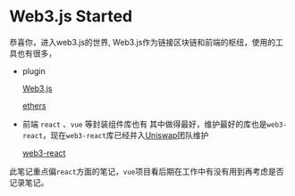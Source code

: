 # Web3.js Started

恭喜你，进入web3.js的世界,
Web3.js作为链接区块链和前端的枢纽，使用的工具也有很多，
- plugin

    [Web3.js](https://web3js.readthedocs.io/en/v1.2.11/index.html)

    [ethers](https://ethers.org/)
- 前端 `react` 、`vue` 等封装组件库也有 其中做得最好，维护最好的库也是`web3-react`，现在`web3-react`库已经并入[Uniswap](https://github.com/Uniswap)团队维护

    [web3-react](https://github.com/Uniswap/web3-react)


此笔记重点偏`react`方面的笔记，`vue`项目看后期在工作中有没有用到再考虑是否记录笔记。